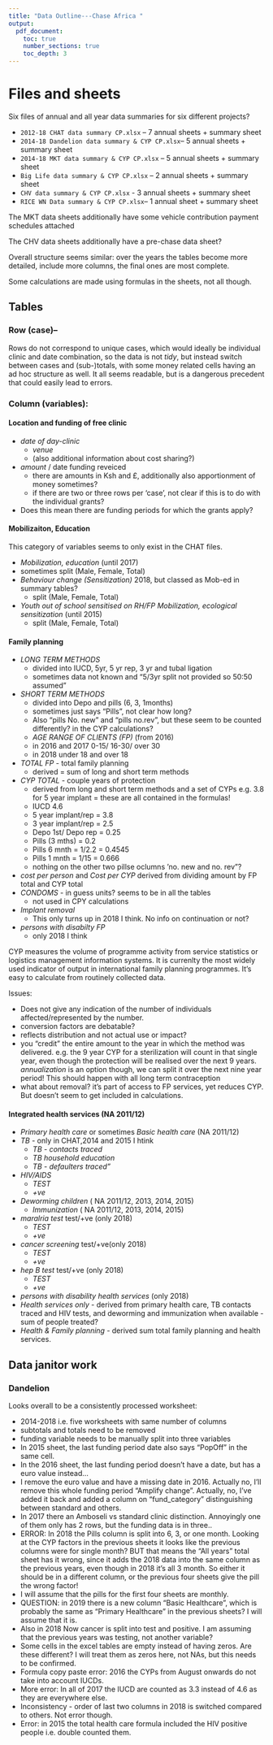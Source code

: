 ```yaml
---
title: "Data Outline---Chase Africa "
output:
  pdf_document:
    toc: true
    number_sections: true
    toc_depth: 3
---
```


# Files and sheets

Six files of annual and all year data summaries for six different projects?
  
* `2012-18 CHAT data summary CP.xlsx` -- 7 annual sheets + summary sheet
* `2014-18 Dandelion data summary & CYP CP.xlsx`-- 5 annual sheets + summary sheet
* `2014-18 MKT data summary & CYP CP.xlsx` -- 5 annual sheets + summary sheet
* `Big Life data summary & CYP CP.xlsx` -- 2 annual sheets + summary sheet
* `CHV data summary & CYP CP.xlsx` - 3 annual sheets + summary sheet
* `RICE WN Data summary & CYP CP.xlsx`-- 1 annual sheet + summary sheet

The MKT data sheets additionally have some vehicle contribution payment schedules attached

The CHV data sheets additionally have a pre-chase data sheet?
  
Overall structure seems similar: over the years the tables become more detailed, include more columns, the final ones are most complete.

Some calculations are made using formulas in the sheets, not all though. 

## Tables

### Row (case)--

Rows do not correspond to unique cases, which would ideally be individual clinic and date combination, so the data is not *tidy*, but instead switch between cases and (sub-)totals, with some money related cells having an ad hoc structure as well. It all seems readable, but is a dangerous precedent that could easily lead to errors.

### Column (variables): 

#### Location and funding of free clinic

* *date of day-clinic*
  + *venue*
  + (also additional information about cost sharing?)
* *amount* / date funding reveiced
  + there are amounts in Ksh and £, additionally also apportionment of money sometimes?
  + if there are two or three rows per 'case', not clear if this is to do with the individual grants?
* Does this mean there are funding periods for which the grants apply?

#### Mobilizaiton, Education
  
  This category of variables seems to only exist in the CHAT files. 

* *Mobilization, education* (until 2017)
+ sometimes split (Male, Female, Total)
* *Behaviour change (Sensitization)* 2018, but classed as Mob-ed in summary tables?
  +  split (Male, Female, Total)
* *Youth out of school sensitised on RH/FP Mobilization, ecological sensitization* (until 2015)
  +  split (Male, Female, Total)

#### Family planning 

* *LONG TERM METHODS* 
  + divided into IUCD, 5yr, 5 yr rep, 3 yr and tubal ligation
  + sometimes data not known and "5/3yr split not provided so 50:50 assumed"
* *SHORT TERM METHODS* 
  + divided into Depo and pills (6, 3, 1months)
  + sometimes just says "Pills", not clear how long?
  + Also "pills No. new" and "pills no.rev", but these seem to be counted differently? in the CYP calculations?
  * *AGE RANGE OF CLIENTS (FP)* (from 2016)
  + in 2016 and 2017 0-15/ 16-30/ over 30
  + in 2018 under 18 and over 18
* *TOTAL FP* - total family planning
  + derived = sum of long and short term methods
* *CYP TOTAL* - couple years of protection
  + derived from long and short term methods and a set of CYPs e.g. 3.8 for 5 year implant = these are all contained in the formulas!
  + IUCD 4.6
  + 5 year implant/rep = 3.8
  + 3 year implant/rep = 2.5
  + Depo 1st/ Depo rep = 0.25
  + Pills (3 mths) = 0.2
  + Pills 6 mnth = 1/2.2 = 0.4545
  + Pills 1 mnth = 1/15  = 0.666
  + nothing on the other two pillse oclumns 'no. new and no. rev"?
* *cost per person* and *Cost per CYP*  derived from dividing amount by FP total and CYP total
* *CONDOMS* - in guess units? seems to be in all the tables
  + not used in CPY calculations
* *Implant removal* 
  + This only turns up in 2018 I think. No info on continuation or not?
* *persons with disabilty FP* 
  + only 2018 I think

CYP measures the volume of programme activity from service statistics or logistics management information systems. It is currenlty the most widely used indicator of output in international family planning programmes. It's easy to calculate from routinely collected data. 

Issues:
  
* Does not give any indication of the number of individuals affected/represented by the number. 
* conversion factors are debatable?
* reflects distribution and not actual use or impact?
* you "credit" the entire amount to the year in which the method was delivered. e.g. the 9 year CYP for a sterilization will count in that single year, even though the protection will be realised over the next 9 years. *annualization* is an option though, we can split it over the next nine year period! This should happen with all long term contraception
* what about removal? it's part of access to FP services, yet reduces CYP. But doesn't seem to get included in calculations. 

#### Integrated health services (NA 2011/12)

* *Primary health care* or sometimes *Basic health care* (NA 2011/12) 
* *TB* - only in CHAT,2014 and 2015 I htink
  + *TB - contacts traced* 
  + *TB household education* 
  + *TB - defaulters traced"* 
* *HIV/AIDS* 
  + *TEST* 
  + *+ve* 
* *Deworming children* ( NA 2011/12, 2013, 2014, 2015)
  + *Immunization* ( NA 2011/12, 2013, 2014, 2015)
* *maralria test* test/+ve (only 2018)
  + *TEST* 
  + *+ve* 
* *cancer screening* test/+ve(only 2018)
  + *TEST* 
  + *+ve* 
* *hep B test* test/+ve (only 2018)
  + *TEST* 
  + *+ve* 
* *persons with disability health services* (only 2018)
* *Health services only* - derived from primary health care, TB contacts traced and HIV tests, and deworming and immunization when available - sum of people treated?
* *Health & Family planning* - derived sum total family planning and health services. 


## Data janitor work

### Dandelion

Looks overall to be a consistently processed worksheet:

* 2014-2018 i.e. five worksheets with same number of columns
* subtotals and totals need to be removed
* funding variable needs to be manually split into three variables
* In 2015 sheet, the last funding period date also says "PopOff" in the same cell.
* In the 2016 sheet, the last funding period doesn't have a date, but has a euro value instead...
* I remove the euro value and have a missing date in 2016. Actually no, I'll remove this whole funding period "Amplify change". Actually, no, I've added it back and added a column on "fund_category" distinguishing between standard and others.  
* In 2017 there an Amboseli vs standard clinic distinction. Annoyingly one of them only has 2 rows, but the funding data is in three.. 
* ERROR: In 2018 the Pills column is split into 6, 3, or one month. Looking at the CYP factors in the previous sheets it looks like the previous columns were for single month? BUT that means the "All years" total sheet has it wrong, since it adds the 2018 data into the same column as the previous years, even though in 2018 it's all 3 month. So either it should be in a different column, or the previous four sheets give the pill the wrong factor! 
* I will assume that the pills for the first four sheets are monthly. 
* QUESTION: in 2019 there is a new column "Basic Healthcare", which is probably the same as "Primary Healthcare" in the previous sheets? I will assume that it is.
* Also in 2018 Now cancer is split into test and positive. I am assuming that the previous years was testing, not another variable?
* Some cells in the excel tables are empty instead of having zeros. Are these different? I will treat them as zeros here, not NAs, but this needs to be confirmed. 
* Formula copy paste error: 2016 the CYPs from August onwards do not take into account IUCDs. 
* More error: In all of 2017 the IUCD are counted as 3.3 instead of 4.6 as they are everywhere else. 
* Inconsistency - order of last two columns in 2018 is switched compared to others. Not error though. 
* Error: in 2015 the total health care formula included the HIV positive people i.e. double counted them. 